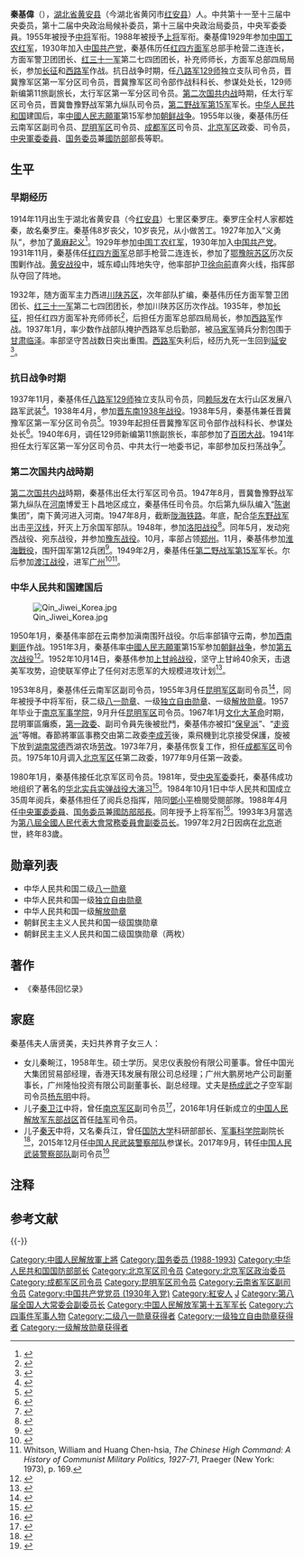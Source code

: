 {{Infobox military person
|name           = 秦基伟
|image name     = Qin-Jiwei-1955.jpg
|image width    = 200
|sex            = 男
|serviceyears = 1929 - 1993
|party          = {{CPC}}
|nationality = {{PRC}}
|date of birth  = {{Birth date|1914|11|16}} 
|place of birth = {{ROC-1912}}[[湖北省_(中華民國)|湖北省]][[黄安县|黄安县]]
|date of death  = {{Death date and age|1997|2|2|1914|11|16 }} 
|place of death = {{PRC}}[[北京市|北京市]]
|spouse         = 唐贤美
|unit = [[中国人民解放军步兵|步兵]]
|relatives      = 儿子：[[秦卫江|秦卫江]]、[[秦天|秦天]]<br />女儿：秦畹江
|battles     =  [[第一次国共内战|第一次国共内战]]<br /> [[抗日战争|抗日战争]]<br /> [[第二次国共内战|第二次国共内战]]<br>[[朝鲜战争|朝鲜战争]]
|religion       = [[社会主义|社会主义]]<br />[[共产主义|共产主义]]
|commands     = [[中华人民共和国国防部|中华人民共和国国防部]]<br>[[北京军区|北京军区]]<br>[[成都军区|成都军区]]<br>[[昆明军区|昆明军区]]<br>[[中国人民解放军第十五军|中国人民解放军第十五军]]<br>晋冀鲁豫野战军第九纵队<br>[[太行军区|太行军区]]第一军分区<br>[[晋冀鲁豫军区|晋冀鲁豫军区]]第一军分区<br>[[八路军|八路军]][[129师|129师]]独立支队<br>[[红四方面军|红四方面军]]补充师{{notetag|实际兵力约为一个团}}<br>[[红三十一军|红三十一军]]第二七四团<br>[[红四方面军|红四方面军]]警卫团<br>[[红四方面军|红四方面军]]总部手枪营二连
|sig width      = 
|website        = <!-- 個人網站 --> 
|educate        = [[中国人民解放军军事学院|中国人民解放军军事学院]]深造
|past           = <!-- 過往經歷 --> 
|work           = 《秦基伟回忆录》
|awards = [[File:Order_of_Bayi_2nd_Class.svg|30px]] 二级[[八一勋章_(1955年)|八一勋章]]<br>
[[File:Order_of_Independence_and_Freedom_1st_Class.svg|30px]] 一级[[独立自由勋章|独立自由勋章]]<br>
[[File:Order_of_Liberation_1st_Class.svg|30px]] 一级[[解放勋章|解放勋章]]<br>
朝鲜一级国旗勋章<br>
朝鲜二级国旗勋章（两枚）<br>
|otherwork = [[中国共产党第十三届中央委员会|中国共产党第十三届]][[中央政治局委员|中央政治局委员]]<br>第八届[[全国人民代表大会常务委员会副委员长|全国人民代表大会常务委员会副委员长]]
}}
'''秦基偉'''（{{bd|1914年|11月16日|1997年|2月2日|catIdx=Q秦}}），[[湖北省_(中華民國)|湖北省]][[黄安县_(明朝)|黄安县]]（今湖北省黄冈市[[红安县|红安县]]）人。中共第十一至十三届中央委员，第十二届中央政治局候补委员，第十三届中央政治局委员，中央军委委員。1955年被授予[[中国人民解放军中将|中将]]军衔。1988年被授予[[中国人民解放军上将|上将]]军衔。秦基偉1929年参加[[中国工农红军|中国工农红军]]，1930年加入[[中国共产党|中国共产党]]，秦基伟历任[[红四方面军|红四方面军]]总部手枪营二连连长，方面军警卫团团长、[[红三十一军|红三十一军]]第二七四团团长，补充师师长，方面军总部四局局长，参加[[长征|长征]]和[[西路军|西路军]]作战。抗日战争时期，任[[八路军|八路军]][[129师|129师]]独立支队司令员，晋冀豫军区第一军分区司令员，晋冀豫军区司令部作战科科长、参谋处处长，129师新编第11旅副旅长，太行军区第一军分区司令员。[[第二次国共内战|第二次国共内战]]時期，任太行军区司令员，晋冀鲁豫野战军第九纵队司令员，[[第二野战军|第二野战军]][[中国人民解放军空降兵第15军|第15军]]军长。[[中华人民共和国|中华人民共和国]]建国后，率[[中國人民志願軍|中國人民志願軍]]第15军参加[[朝鲜战争|朝鲜战争]]。1955年以後，秦基伟历任云南军区副司令员、[[昆明军区|昆明军区]]司令员、[[成都军区|成都军区]]司令员、[[北京军区|北京军区]]政委、司令员，[[中央軍委委員|中央軍委委員]]、[[国务委员|国务委员]]兼[[中華人民共和國國防部|國防部]]部長等职。

==生平==
=== 早期经历 ===
1914年11月出生于湖北省黄安县（今[[红安县|红安县]]）七里区秦罗庄。秦罗庄全村人家都姓秦，故名秦罗庄。秦基伟8岁丧父，10岁丧兄，从小做苦工。1927年加入“义勇队”，参加了[[黄麻起义|黄麻起义]]<ref>{{cite book|author=[[徐贵祥|徐贵祥]]|title=秦基伟上将|location=北京|publisher=解放军文艺出版社|year=2005|pages=16|isbn=7-5033-1815-5}}</ref>。1929年参加[[中国工农红军|中国工农红军]]，1930年加入[[中国共产党|中国共产党]]。1931年11月，秦基伟任[[红四方面军|红四方面军]]总部手枪营二连连长，参加了[[鄂豫皖苏区|鄂豫皖苏区]]历次反围剿作战。[[黄安战役|黄安战役]]中，城东嶂山阵地失守，他率部护卫[[徐向前|徐向前]]直奔火线，指挥部队夺回了阵地。

1932年，随方面军主力西进[[川陕苏区|川陕苏区]]，次年部队扩编，秦基伟历任方面军警卫团团长、[[红三十一军|红三十一军]]第二七四团团长，参加川陕苏区历次作战。1935年，参加[[长征|长征]]，担任红四方面军补充师师长<ref>{{cite book|author=王树增|title=长征|url=https://archive.org/details/changzheng0000wang|year=2006|location=北京|publisher=人民文学出版社|isbn=978-7-02-005798-6|page=[https://archive.org/details/changzheng0000wang/page/327 327]}}</ref>，后担任方面军总部四局局长，参加[[西路军|西路军]]作战。1937年1月，率少数作战部队掩护西路军总后勤部，被[[马家军|马家军]]骑兵分割包围于[[甘肃|甘肃]][[临泽|临泽]]。率部坚守苦战数日突出重围。[[西路军|西路军]]失利后，经历九死一生回到[[延安|延安]]<ref>{{cite journal|url=http://dangshi.people.com.cn/GB/144956/11283664.html|journal=党史博览|year=2006|issue=8|title=一路“玩”出了名堂的秦基伟将军：玩命 玩炮 玩照相机|author=叶青松|access-date=2015-08-25|archive-date=2016-03-04|archive-url=https://web.archive.org/web/20160304084249/http://dangshi.people.com.cn/GB/144956/11283664.html|dead-url=no}}</ref>。

=== 抗日战争时期 ===
1937年11月，秦基伟任[[八路军|八路军]][[129师|129师]]独立支队司令员，同[[赖际发|赖际发]]在太行山区发展八路军武装<ref>{{cite book|author=《刘伯承传》编写组|title=刘伯承传|pages=108|year=2007|location=北京|publisher=当代中国出版社|isbn=978-7-8009-2101-8}}</ref>。1938年4月，参加[[晋东南1938年战役|晋东南1938年战役]]。1938年5月，秦基伟兼任晋冀豫军区第一军分区司令员<ref>{{cite book |author=张明金、刘立勤 |title=中国人民解放军历史上的200个军区|year=2010 |publisher=解放军文艺出版社 |location=北京|pages=104|isbn=978-7-5033-2252-5}}</ref>。1939年起担任晋冀豫军区司令部作战科科长、参谋处处长<ref>{{cite book|author=星火燎原编辑部|title=中国人民解放军将帅名录：第一卷 |year=2006|publisher=解放军出版社 |location=北京|isbn=7-5065-5055-5|pages=399}}</ref>。1940年6月，调任129师新编第11旅副旅长，率部参加了[[百团大战|百团大战]]。1941年担任太行军区第一军分区司令员、中共太行一地委书记，率部参加反扫荡战争<ref>{{cite book|author=《中国人民解放军军史》编写组|title=中国人民解放军军史：第二卷|year=2010|publisher=军事科学出版社|pages=247|isbn=978-7-80237-381-5}}</ref>。

=== 第二次国共内战時期 ===
[[第二次国共内战|第二次国共内战]]時期，秦基伟出任太行军区司令员。1947年8月，晋冀鲁豫野战军第九纵队在[[河南|河南]]博爱王卜昌地区成立，秦基伟任司令员。尔后第九纵队编入“[[陈赓|陈]][[谢富治|谢]]集团”，南下黄河进入河南。1947年8月，截断[[陇海铁路|陇海铁路]]。年底，配合[[华东野战军|华东野战军]]出击[[平汉线|平汉线]]，歼灭上万余国军部队。1948年，参加[[洛阳战役|洛阳战役]]<ref>{{Cite book|author=汪朝光|title=中国近代通史第十卷：中国命运的决战（1945-1949）|year=2013|publisher=江苏人民出版社|pages=356|isbn=978-7-2140-8098-1}}</ref>。同年5月，发动宛西战役、宛东战役，并参加[[豫东战役|豫东战役]]。10月，率部占领[[郑州|郑州]]。11月，秦基伟参加[[淮海戰役|淮海戰役]]，围歼国军第12兵团<ref>{{cite book|title=大決戰（下）：裂岸|author=江深，陳道闊|location=香港|publisher=中原出版社|year=1991|pages=333|isbn=9576450462}}</ref>。1949年2月，秦基伟任[[第二野战军|第二野战军]][[中国人民解放军空降兵第15军|第15军]]军长。尔后参加[[渡江战役|渡江战役]]，进军[[广州|广州]]<ref>{{cite book|author=《中国人民解放军军史》编写组|title=中国人民解放军军史：第三卷|year=2010|publisher=军事科学出版社|pages=324|isbn=978-7-80237-381-5}}</ref><ref>Whitson, William and Huang Chen-hsia, ''The Chinese High Command: A History of Communist Military Politics, 1927-71'', Praeger (New York: 1973), p. 169.</ref>。

=== 中华人民共和国建国后 ===
[[File:Qin_Jiwei_Korea.jpg|thumb]]

1950年1月，秦基伟率部在云南参加滇南围歼战役。尔后率部镇守云南，参加[[西南剿匪|西南剿匪]]作战。1951年3月，秦基伟率[[中國人民志願軍|中國人民志願軍]]第15军参加[[朝鲜战争|朝鲜战争]]，参加[[第五次战役|第五次战役]]<ref>{{cite book |authors=张明金、赵功德 |title=中国人民解放军历史上的70个军|year=2006|publisher=解放军文艺出版社 |isbn=978-7-5033-1940-2 |page = 217}}</ref>。1952年10月14日，秦基伟参加[[上甘岭战役|上甘岭战役]]，坚守上甘岭40余天，击退美军攻势，迫使联军停止了任何对志愿军的大规模进攻计划<ref>{{Cite book  | last = Clark  | first = Mark Wayne  | authorlink = 马克·克拉克  | year = 1954  | title =From the Danube to the Yalu   | url = https://archive.org/details/fromdanubetoyalu0000clar  | publisher = Harper  | location = New York, NY |page = [https://archive.org/details/fromdanubetoyalu0000clar/page/80 80]}}</ref>。

1953年8月，秦基伟任云南军区副司令员，1955年3月任[[昆明军区|昆明军区]]副司令员<ref>{{cite book |author=《中国人民解放军军史》编写组 |title = 中国人民解放军军史 |volume = 第五卷 |year=2011 |publisher=军事科学出版社 |page =21 |isbn=978-7-80237-427-0}}</ref>，同年被授予中将军衔，获二级[[八一勋章_(1955年)|八一勋章]]、一级[[独立自由勋章|独立自由勋章]]、一级[[解放勋章|解放勋章]]。1957年毕业于[[南京军事学院|南京军事学院]]，9月升任[[昆明军区|昆明军区]]司令员。1967年1月[[文化大革命|文化大革命]]时期，昆明軍區癱瘓，[[阎红彦|第一政委]]、副司令員先後被批鬥，秦基伟亦被扣“[[保皇派|保皇派]]”、“[[走资派|走资派]]”等帽。春節將軍區事務交由第二政委[[李成芳|李成芳]]後，乘飛機到北京接受保護，旋被下放到[[湖南|湖南]][[常德|常德]]西湖农场[[劳改|劳改]]。1973年7月，秦基伟恢复工作，担任[[成都军区|成都军区]]司令员。1975年10月调入[[北京军区|北京军区]]任第二政委，1977年9月任第一政委。

1980年1月，秦基伟接任北京军区司令员。1981年，受[[中央军委|中央军委]]委托，秦基伟成功地组织了著名的[[华北大演习|华北实兵实弹战役大演习]]<ref>{{cite news|title=1981年邓小平拍板举行华北大演习:搞就搞大的|url=http://news.china.com/history/all/11025807/20140918/18798140_all.html|accessdate=2015-08-25|newspaper=中华网|archive-date=2016-11-11|archive-url=https://web.archive.org/web/20161111060926/http://news.china.com/history/all/11025807/20140918/18798140_all.html|dead-url=no}}</ref>。1984年10月1日中华人民共和国成立35周年阅兵，秦基伟担任了阅兵总指挥，陪同[[鄧小平|鄧小平]]檢閱受閱部隊。1988年4月任[[中央軍委委員|中央軍委委員]]、[[国务委员|国务委员]]兼[[中華人民共和國國防部部長|國防部部長]]。同年授予上将军衔<ref name="bj">{{cite web |url=http://www.chinanews.com/2000-09-07/26/45299.html |title=新闻背景：74位高级将领被授上将军衔警衔 |date=2000-09-07 |accessdate=2015-08-13 |publisher=中国新闻网 |archive-date=2015-09-23 |archive-url=https://web.archive.org/web/20150923202830/http://www.chinanews.com/2000-09-07/26/45299.html |dead-url=no }}</ref>。1993年3月當选为[[第八屆全國人民代表大會常務委員會|第八屆全國人民代表大會常務委員會]][[全国人民代表大会常务委员会副委员长|副委员长]]。1997年2月2日因病在[[北京|北京]]逝世，終年83歲。

==勋章列表==
*中华人民共和国二级[[八一勋章_(1955年)|八一勋章]]
*中华人民共和国一级[[独立自由勋章|独立自由勋章]]
*中华人民共和国一级[[解放勋章|解放勋章]]
*朝鲜民主主义人民共和国一级国旗勋章
*朝鲜民主主义人民共和国二级国旗勋章（两枚）

==著作==
*《秦基伟回忆录》

== 家庭 ==
秦基伟夫人唐贤美，夫妇共养育子女三人：

* 女儿秦畹江，1958年生。硕士学历。吴忠仪表股份有限公司董事。曾任中国光大集团贸易部经理，香港天玮发展有限公司总经理；广州大鹏房地产公司副董事长，广州隆怡投资有限公司副董事长、副总经理。丈夫是[[杨成武|杨成武]]之子空军副司令员[[杨东明_(解放军)|杨东明]]中将。
* 儿子[[秦卫江|秦卫江]]中将，曾任[[中国人民解放军南京军区|南京军区]]副司令员<ref>{{cite news|title=南京军区副司令员秦卫江一行来岚调研|url=http://www.pttsw.com/in/201206/08/1778.html|newspaper=平潭台商网|date=2012-06-08|accessdate=2015-08-25|archive-date=2015-04-06|archive-url=https://web.archive.org/web/20150406073054/http://www.pttsw.com/in/201206/08/1778.html|dead-url=yes}}</ref>，2016年1月任新成立的[[中国人民解放军东部战区|中国人民解放军东部战区]]首任[[中国人民解放军东部战区陆军|陆军]]司令员。
* 儿子[[秦天|秦天]]中将，又名秦兵江，曾任[[中国人民解放军国防大学|国防大学]]科研部部长、[[中国人民解放军军事科学院|军事科学院]]副院长<ref>{{cite news|title=军方将领调整现“兄弟档” 系秦基伟之子|url=http://news.china.com.cn/live/2015-07/27/content_33721700.htm|newspaper=中国网|date=2015-07-27}}</ref>，2015年12月任[[中国人民武装警察部队|中国人民武装警察部队]]参谋长。2017年9月，转任[[中国人民武装警察部队|中国人民武装警察部队]]副司令员<ref>{{cite news|title=秦天任武警部队副司令员 郑家概升任参谋长|url=http://m.china.caixin.com/m/2017-09-24/101149373.html|date=2017-09-24|newspaper=财新网|accessdate=2017-09-25|archive-date=2017-09-24|archive-url=https://web.archive.org/web/20170924183013/http://m.china.caixin.com/m/2017-09-24/101149373.html|dead-url=no}}</ref>

== 注释 ==
{{NoteFoot}}

== 参考文献 ==
{{reflist}}

{{-}}
{{start box}}
{{s-gov|prc}}
{{s-before|[[张爱萍|张爱萍]]}}
{{s-title|[[中华人民共和国国防部部长|中华人民共和国国防部部长]]|1988年—1993年}}
{{s-after|[[迟浩田|迟浩田]]}}
{{s-mil|pla}}
{{s-before|[[刘子厚|刘子厚]]}}
{{s-title|[[中国人民解放军北京军区|中国人民解放军北京军区]][[政治委員|政治委員]]|1977年9月－1980年1月}}
{{s-after|[[袁升平|袁升平]]}}
{{s-before|[[梁兴初|梁兴初]]}}
{{s-title|[[中国人民解放军成都军区|中国人民解放军成都军区]][[司令员|司令员]]|1973年－1975年10月}}
{{s-after|[[刘兴元|刘兴元]]}}
{{s-before|[[谢富治|谢富治]]}}
{{s-title|[[中国人民解放军昆明军区|中国人民解放军昆明军区]][[司令员|司令员]]|1957年9月－1967年1月，被批鬥停職1971年6月正式離職。}}
{{s-after|[[王必成_(中将)|王必成]]}}
{{s-new}}
{{s-title|[[中国人民解放军第二野战军|中国人民解放军第二野战军]][[中国人民解放军空降兵军|第四兵团第15军]][[司令员|司令员]]|1949年2月－1953年5月}}
{{s-after|[[李成芳|李成芳]]（代）}}
{{end box}}
{{中共中央政治局/12.1}}
{{中共中央政治局/12.5}}
{{中共中央政治局/13}}
{{中央军委/13}}
{{中央军委/11}}
{{全国人大常委会副委员长}}
{{国务院/7|部门首长}}
{{中华人民共和国国防部部长}}
{{中国人民解放军开国中将}}
{{中国人民解放军上将/1988}}
{{中国人民解放军北京军区司令员|nocat}}
{{秦基伟家系}}

{{DEFAULTSORT:Q秦}}
[[Category:中國人民解放軍上將|Category:中國人民解放軍上將]]
[[Category:国务委员_(1988-1993)|Category:国务委员 (1988-1993)]]
[[Category:中华人民共和国国防部部长|Category:中华人民共和国国防部部长]]
[[Category:北京军区司令员|Category:北京军区司令员]]
[[Category:北京军区政治委员|Category:北京军区政治委员]]
[[Category:成都军区司令员|Category:成都军区司令员]]
[[Category:昆明军区司令员|Category:昆明军区司令员]]
[[Category:云南省军区副司令员|Category:云南省军区副司令员]]
[[Category:中国共产党党员_(1930年入党)|Category:中国共产党党员 (1930年入党)]]
[[Category:紅安人|Category:紅安人]]
[[Category:秦姓|J]]
[[Category:第八届全国人大常委会副委员长|Category:第八届全国人大常委会副委员长]]
[[Category:中国人民解放军第十五军军长|Category:中国人民解放军第十五军军长]]
[[Category:六四事件军事人物|Category:六四事件军事人物]]
[[Category:二级八一勋章获得者|Category:二级八一勋章获得者]]
[[Category:一级独立自由勋章获得者|Category:一级独立自由勋章获得者]]
[[Category:一级解放勋章获得者|Category:一级解放勋章获得者]]